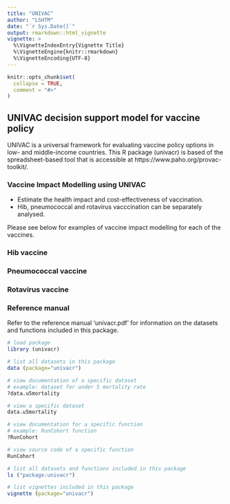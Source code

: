 ```yaml
---
title: "UNIVAC"
author: "LSHTM"
date: "`r Sys.Date()`"
output: rmarkdown::html_vignette
vignette: >
  %\VignetteIndexEntry{Vignette Title}
  %\VignetteEngine{knitr::rmarkdown}
  %\VignetteEncoding{UTF-8}
---
```


```r
knitr::opts_chunk$set(
  collapse = TRUE,
  comment = "#>"
)
```

## UNIVAC decision support model for vaccine policy
UNIVAC is a universal framework for evaluating vaccine policy options in low- and middle-income countries. This R package (univacr) is based of the spreadsheet-based tool that is accessible at https://www.paho.org/provac-toolkit/.

### Vaccine Impact Modelling using UNIVAC

* Estimate the health impact and cost-effectiveness of vaccination.
* Hib, pneumococcal and rotavirus vacccination can be separately analysed.

Please see below for examples of vaccine impact modelling for each of the vaccines.

### Hib vaccine 


### Pneumococcal vaccine


### Rotavirus vaccine


### Reference manual
Refer to the reference manual 'univacr.pdf' for information on the datasets and functions included in this package. 

```r
# load package
library (univacr)

# list all datasets in this package
data (package="univacr")

# view documentation of a specific dataset 
# example: dataset for under 5 mortality rate
?data.u5mortality

# view a specific dataset
data.u5mortality

# view documentation for a specific function
# example: RunCohort function
?RunCohort

# view source code of a specific function
RunCohort

# list all datasets and functions included in this package
ls ("package:univacr")

# list vignettes included in this package 
vignette (package="univacr")


```





